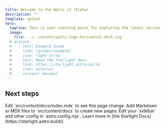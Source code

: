 ```yaml
---
title: Welcome to the Wails v3 (Alpha)
description: ""
template: splash
hero:
  tagline: This is your starting point for exploring the latest version of Wails, a powerful framework for building desktop applications using Go and modern web technologies.
  image:
    file: ../../assets/wails-logo-horizontal-dark.svg
  # actions:
  #   - text: Example Guide
  #     link: /guides/example/
  #     icon: right-arrow
  #   - text: Read the Starlight docs
  #     link: https://starlight.astro.build
  #     icon: external
  #     variant: minimal
---
```



## Next steps

<CardGrid stagger>
  <Card title="Update content" icon="pencil">
    Edit `src/content/docs/index.mdx` to see this page change.
  </Card>
  <Card title="Add new content" icon="add-document">
    Add Markdown or MDX files to `src/content/docs` to create new pages.
  </Card>
  <Card title="Configure your site" icon="setting">
    Edit your `sidebar` and other config in `astro.config.mjs`.
  </Card>
  <Card title="Read the docs" icon="open-book">
    Learn more in [the Starlight Docs](https://starlight.astro.build/).
  </Card>
</CardGrid>
